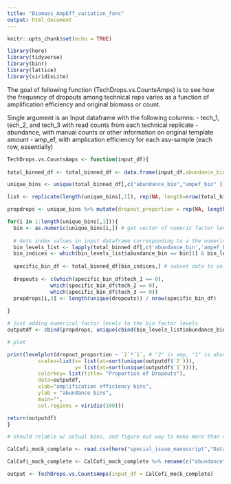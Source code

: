 ```yaml
---
title: "Biomass_AmpEff_variation_func"
output: html_document
---
```


```r
knitr::opts_chunk$set(echo = TRUE)
```

```r
library(here)
library(tidyverse)
library(binr)
library(lattice)
library(viridisLite)
```

The goal of following function (TechDrops.vs.CountsAmps) is to see how the frequency of dropouts among technical reps varies as a function of amplification efficiency and original biomass or count. 

Single argument is an Input dataframe with the following columns: 
- tech_1, tech_2, and tech_3 with read counts from each technical replicate
- abundance, with manual counts or other information on original template amount 
- amp_ef, with amplication efficiency for each asv-sample (each row, essentially)

```r
TechDrops.vs.CountsAmps <- function(input_df){
  
total_binned_df <- total_binned_df <- data.frame(input_df,abundance_bin=cut(input_df$abundance,unique(as.numeric(quantile(input_df$abundance, probs = seq(0, 1, 1/8)))),include.lowest=TRUE),  ampef_bin = cut(input_df$amp_ef,unique(as.numeric(quantile(input_df$amp_ef, probs = seq(0, 1, 1/8)))),include.lowest=TRUE))  # sort abundance and amp efficiency into quantiles with all input data

unique_bins <- unique(total_binned_df[,c("abundance_bin","ampef_bin" )]) # all unique amp bin and abundance bin combinations

list <- replicate(length(unique_bins[,1]), rep(NA, length=nrow(total_binned_df)), simplify = FALSE) # list of empty vectors (length of input dataframe), one vector for all the row indices corresponding to an unique amp&abundance bin combination

propdrops <- unique_bins %>% mutate(dropout_proportion = rep(NA, length(unique_bins[,1]))) # where proportion of dropouts will go for each unique amp&abundance bin combination

for(i in 1:length(unique_bins[,1])){
  bin <- as.numeric(unique_bins[i,]) # get vector of numeric factor levels of that abundance/amp bin (so c([1,3], [0.1,0.3]) would be c(1,1))
  
  # Gets index values in input dataframe corresponding to a the numeric factor levels for given abundance/amp bin 
  bin_levels_list <- lapply(total_binned_df[,c('abundance_bin','ampef_bin')], as.numeric)
  bin_indices <- which(bin_levels_list$abundance_bin == bin[1] & bin_levels_list$ampef_bin == bin[2])
  
  specific_bin_df <- total_binned_df[bin_indices,] # subset data to only include given abundance/amp bin, get prop of dropouts
  
  dropouts <- c(which(specific_bin_df$tech_1 == 0),
              which(specific_bin_df$tech_2 == 0),
              which(specific_bin_df$tech_3 == 0))
  propdrops[i,3] <- length(unique(dropouts)) / nrow(specific_bin_df)
  
}

# just adding numerical factor levels to the bin factor levels
outputdf <- cbind(propdrops, unique(cbind(bin_levels_list$abundance_bin, bin_levels_list$ampef_bin)))

# plot 

print(levelplot(dropout_proportion ~ `2`*`1`, # "2" is amp, "1" is abundance
          scales=list(x= list(at=sort(unique(outputdf$`2`))),
                      y= list(at=sort(unique(outputdf$`1`)))),
          colorkey= list(title= "Proportion of Dropouts"),
          data=outputdf,
          xlab="amplification efficiency bins",
          ylab = "abundance bins",
          main="",
          col.regions = viridis(100)))

return(outputdf)
}

# should relable w/ actual bins, and figure out way to make more than 4 bins (how many hm) 
```

```r
CalCofi_mock_complete <- read.csv(here("special_issue_manuscript","Data", "calcofi_reads_counts_wide.csv"))

CalCofi_mock_complete <- CalCofi_mock_complete %>% rename(c("abundance" = larval_counts, "tech_1" = X1, "tech_2" = X2, "tech_3" = X3))

output <- TechDrops.vs.CountsAmps(input_df = CalCofi_mock_complete)
```

